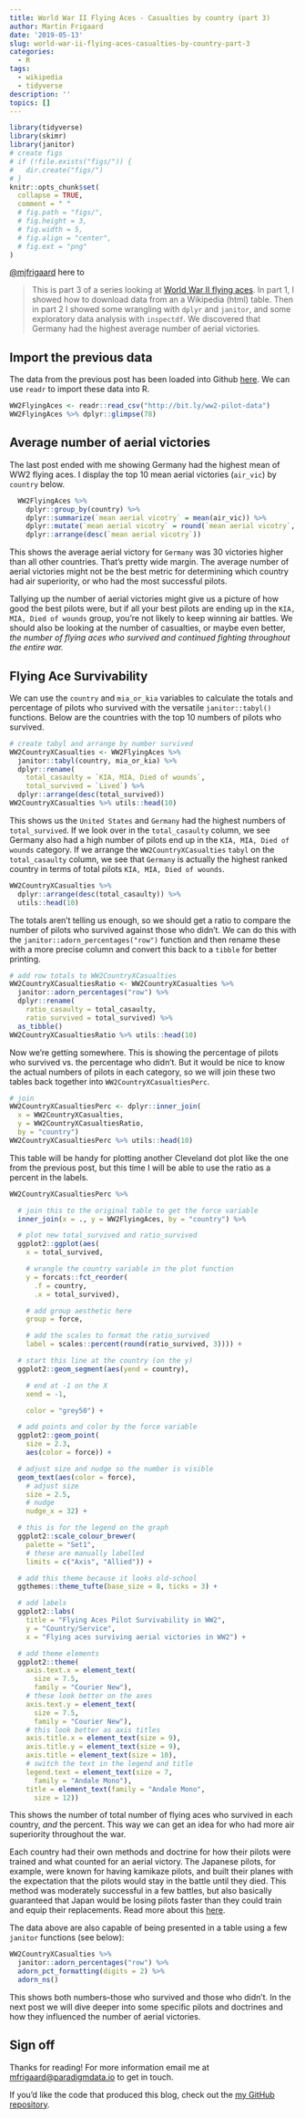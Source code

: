 ```yaml
---
title: World War II Flying Aces - Casualties by country (part 3)
author: Martin Frigaard
date: '2019-05-13'
slug: world-war-ii-flying-aces-casualties-by-country-part-3
categories:
  - R
tags:
  - wikipedia
  - tidyverse
description: ''
topics: []
---
```



```r
library(tidyverse)
library(skimr)
library(janitor)
# create figs
# if (!file.exists("figs/")) {
#   dir.create("figs/")
# }
knitr::opts_chunk$set(
  collapse = TRUE,
  comment = " "
  # fig.path = "figs/",
  # fig.height = 3,
  # fig.width = 5,
  # fig.align = "center",
  # fig.ext = "png"
)
```


[\@mjfrigaard](https://twitter.com/mjfrigaard) here to 

> This is part 3 of a series looking at [World War II flying aces](https://en.wikipedia.org/wiki/List_of_World_War_II_flying_aces). In part 1, I showed how to download data from an a Wikipedia (html) table. Then in part 2 I showed some wrangling with `dplyr` and `janitor`, and some exploratory data analysis with `inspectdf`. We discovered that Germany had the highest average number of aerial victories.  

## Import the previous data

The data from the previous post has been loaded into Github [here](https://github.com/mjfrigaard/cloud-projects). We can use `readr` to import these data into R. 

```r
WW2FlyingAces <- readr::read_csv("http://bit.ly/ww2-pilot-data")
WW2FlyingAces %>% dplyr::glimpse(78)
```

## Average number of aerial victories 

The last post ended with me showing Germany had the highest mean of WW2 flying aces. I display the top 10 mean aerial victories (`air_vic`) by `country` below.

```r
  WW2FlyingAces %>%
    dplyr::group_by(country) %>%
    dplyr::summarize(`mean aerial vicotry` = mean(air_vic)) %>%
    dplyr::mutate(`mean aerial vicotry` = round(`mean aerial vicotry`, 2)) %>% 
    dplyr::arrange(desc(`mean aerial vicotry`))
```

This shows the average aerial victory for `Germany` was 30 victories higher than all other countries. That's pretty wide margin. The average number of aerial victories might not be the best metric for determining which country had air superiority, or who had the most successful pilots. 

Tallying up the number of aerial victories might give us a picture of how good the best pilots were, but if all your best pilots are ending up in the `KIA, MIA, Died of wounds` group, you're not likely to keep winning air battles. We should also be looking at the number of casualties, or maybe even better, *the number of flying aces who survived and continued fighting throughout the entire war.*

## Flying Ace Survivability

We can use the `country` and `mia_or_kia` variables to calculate the totals and percentage of pilots who survived with the versatile `janitor::tabyl()` functions. Below are the countries with the top 10 numbers of pilots who survived. 

```r
# create tabyl and arrange by number survived
WW2CountryXCasualties <- WW2FlyingAces %>%
  janitor::tabyl(country, mia_or_kia) %>%
  dplyr::rename(
    total_casaulty = `KIA, MIA, Died of wounds`,
    total_survived = `Lived`) %>%
  dplyr::arrange(desc(total_survived))
WW2CountryXCasualties %>% utils::head(10)
```

This shows us the `United States` and `Germany` had the highest numbers of `total_survived`. If we look over in the `total_casaulty` column, we see Germany also had a high number of pilots end up in the `KIA, MIA, Died of wounds` category. If we arrange the `WW2CountryXCasualties` `tabyl` on the `total_casaulty` column, we see that `Germany` is actually the highest ranked country in terms of total pilots `KIA, MIA, Died of wounds`.

```r
WW2CountryXCasualties %>%
  dplyr::arrange(desc(total_casaulty)) %>%
  utils::head(10)
```

The totals aren't telling us enough, so we should get a ratio to compare the number of pilots who survived against those who didn't. We can do this with the `janitor::adorn_percentages("row")` function and then rename these with a more precise column and convert this back to a `tibble` for better printing. 

```r
# add row totals to WW2CountryXCasualties
WW2CountryXCasualtiesRatio <- WW2CountryXCasualties %>%
  janitor::adorn_percentages("row") %>%
  dplyr::rename(
    ratio_casaulty = total_casaulty,
    ratio_survived = total_survived) %>%
  as_tibble()
WW2CountryXCasualtiesRatio %>% utils::head(10)
```

Now we're getting somewhere. This is showing the percentage of pilots who survived vs. the percentage who didn't. But it would be nice to know the actual numbers of pilots in each category, so we will join these two tables back together into `WW2CountryXCasualtiesPerc`.

```r
# join
WW2CountryXCasualtiesPerc <- dplyr::inner_join(
  x = WW2CountryXCasualties,
  y = WW2CountryXCasualtiesRatio,
  by = "country")
WW2CountryXCasualtiesPerc %>% utils::head(10)
```

This table will be handy for plotting another Cleveland dot plot like the one from the previous post, but this time I will be able to use the ratio as a percent in the labels. 

```r
WW2CountryXCasualtiesPerc %>%

  # join this to the original table to get the force variable
  inner_join(x = ., y = WW2FlyingAces, by = "country") %>%

  # plot new total_survived and ratio_survived
  ggplot2::ggplot(aes(
    x = total_survived,

    # wrangle the country variable in the plot function
    y = forcats::fct_reorder(
      .f = country,
      .x = total_survived),

    # add group aesthetic here
    group = force,

    # add the scales to format the ratio_survived
    label = scales::percent(round(ratio_survived, 3)))) +

  # start this line at the country (on the y)
  ggplot2::geom_segment(aes(yend = country),

    # end at -1 on the X
    xend = -1,

    color = "grey50") +

  # add points and color by the force variable
  ggplot2::geom_point(
    size = 2.3,
    aes(color = force)) +

  # adjust size and nudge so the number is visible
  geom_text(aes(color = force),
    # adjust size
    size = 2.5,
    # nudge
    nudge_x = 32) +

  # this is for the legend on the graph
  ggplot2::scale_colour_brewer(
    palette = "Set1",
    # these are manually labelled
    limits = c("Axis", "Allied")) +

  # add this theme because it looks old-school
  ggthemes::theme_tufte(base_size = 8, ticks = 3) +

  # add labels
  ggplot2::labs(
    title = "Flying Aces Pilot Survivability in WW2",
    y = "Country/Service",
    x = "Flying aces surviving aerial victories in WW2") +

  # add theme elements
  ggplot2::theme(
    axis.text.x = element_text(
      size = 7.5,
      family = "Courier New"),
    # these look better on the axes
    axis.text.y = element_text(
      size = 7.5,
      family = "Courier New"),
    # this look better as axis titles
    axis.title.x = element_text(size = 9),
    axis.title.y = element_text(size = 9),
    axis.title = element_text(size = 10),
    # switch the text in the legend and title
    legend.text = element_text(size = 7,
      family = "Andale Mono"),
    title = element_text(family = "Andale Mono",
      size = 12))
```

This shows the number of total number of flying aces who survived in each country, *and* the percent. This way we can get an idea for who had more air superiority throughout the war. 

Each country had their own methods and doctrine for how their pilots were trained and what counted for an aerial victory. The Japanese pilots, for example, were known for having kamikaze pilots, and built their planes with the expectation that the pilots would stay in the battle until they died. This method was moderately successful in a few battles, but also basically guaranteed that Japan would be losing pilots faster than they could train and equip their replacements. Read more about this [here](https://www.latimes.com/archives/la-xpm-2004-sep-25-fg-kamikaze25-story.html).

The data above are also capable of being presented in a table using a few `janitor` functions (see below):

```r
WW2CountryXCasualties %>%
  janitor::adorn_percentages("row") %>%
  adorn_pct_formatting(digits = 2) %>%
  adorn_ns()
```

This shows both numbers--those who survived and those who didn't. In the next post we will dive deeper into some specific pilots and doctrines and how they influenced the number of aerial victories.

## Sign off

Thanks for reading! For more information email me at <mfrigaard@paradigmdata.io> to get in touch.

If you'd like the code that produced this blog, check out the [my GitHub repository](https://github.com/mjfrigaard/martinfrigaard-io-site).
